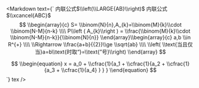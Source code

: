 <Markdown text={`
内联公式$\\left(\\LARGE{AB}\\right)$
内联公式$\\xcancel{ABC}$
$$
\\begin{array}{c}   S= \\binom{N}{n},A_{k}=\\binom{M}{k}\\cdot \\binom{N-M}{n-k} \\\\   P\\left ( A_{k}\\right ) = \\frac{\\binom{M}{k}\\cdot \\binom{N-M}{n-k}}{\\binom{N}{n}} \\end{array}\\begin{array}{c}   a,b \\in R^{+} \\\\    \\Rightarrow \\frac{a+b}{{2}}\\ge \\sqrt{ab} \\\\    \\left( \\text{当且仅当}a=b\\text{时取“}=\\text{”号}\\right) \\end{array}
$$

$$
\\begin{equation}
  x = a_0 + \\cfrac{1}{a_1
          + \\cfrac{1}{a_2
          + \\cfrac{1}{a_3 + \\cfrac{1}{a_4} } } }
\\end{equation}
$$`}
  tex
/>
